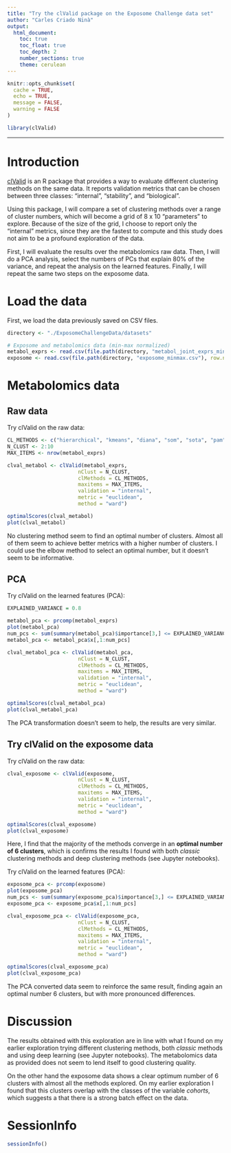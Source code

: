 ```yaml
---
title: "Try the clValid package on the Exposome Challenge data set"
author: "Carles Criado Ninà"
output:
  html_document: 
    toc: true
    toc_float: true
    toc_depth: 2
    number_sections: true
    theme: cerulean
---
```


<style>
  <!-- To have nice indentation in toc_float. Copied from:
  https://github.com/rstudio/rmarkdown/issues/1909 -->
  .tocify-header {
    text-indent: initial;
  }
  .tocify-subheader > .tocify-item {
    text-indent: initial;
    padding-left: 2em;
  }
</style>

```r
knitr::opts_chunk$set(
  cache = TRUE,
  echo = TRUE,
  message = FALSE,
  warning = FALSE
)
```

```r
library(clValid)
```

***

# Introduction

[clValid](https://www.rdocumentation.org/packages/clValid/versions/0.7/topics/clValid)
is an R package
that provides a way to evaluate different clustering methods
on the same data.
It reports validation metrics
that can be chosen between three classes:
"internal", "stability", and "biological".

Using this package,
I will compare a set of clustering methods
over a range of cluster numbers,
which will become a grid of 8 x 10 "parameters" to explore.
Because of the size of the grid,
I choose to report only the "internal" metrics,
since they are the fastest to compute
and this study does not aim to be a profound exploration of the data.

First, I will evaluate the results over the metabolomics raw data.
Then, I will do a PCA analysis,
select the numbers of PCs that explain 80% of the variance,
and repeat the analysis on the learned features.
Finally, I will repeat the same two steps on the exposome data.


# Load the data

First, we load the data previously saved on CSV files.

```r
directory <- "./ExposomeChallengeData/datasets"

# Exposome and metabolomics data (min-max normalized)
metabol_exprs <- read.csv(file.path(directory, "metabol_joint_exprs_minmax.csv"), row.names = 1)
exposome <- read.csv(file.path(directory, "exposome_minmax.csv"), row.names = 1)
```


# Metabolomics data

## Raw data

Try clValid on the raw data:

```r
CL_METHODS <- c("hierarchical", "kmeans", "diana", "som", "sota", "pam", "clara", "agnes")
N_CLUST <- 2:10
MAX_ITEMS <- nrow(metabol_exprs)

clval_metabol <- clValid(metabol_exprs,
                       nClust = N_CLUST,
                       clMethods = CL_METHODS,
                       maxitems = MAX_ITEMS,
                       validation = "internal",
                       metric = "euclidean",
                       method = "ward")

optimalScores(clval_metabol)
plot(clval_metabol)
```

No clustering method seem to find an optimal number of clusters.
Almost all of them seem to achieve better metrics
with a higher number of clusters.
I could use the elbow method to select an optimal number,
but it doesn't seem to be informative.


## PCA

Try clValid on the learned features (PCA):

```r
EXPLAINED_VARIANCE = 0.8

metabol_pca <- prcomp(metabol_exprs)
plot(metabol_pca)
num_pcs <- sum(summary(metabol_pca)$importance[3,] <= EXPLAINED_VARIANCE)
metabol_pca <- metabol_pca$x[,1:num_pcs]

clval_metabol_pca <- clValid(metabol_pca,
                       nClust = N_CLUST,
                       clMethods = CL_METHODS,
                       maxitems = MAX_ITEMS,
                       validation = "internal",
                       metric = "euclidean",
                       method = "ward")

optimalScores(clval_metabol_pca)
plot(clval_metabol_pca)
```

The PCA transformation doesn't seem to help,
the results are very similar.


## Try clValid on the exposome data

Try clValid on the raw data:

```r
clval_exposome <- clValid(exposome,
                       nClust = N_CLUST,
                       clMethods = CL_METHODS,
                       maxitems = MAX_ITEMS,
                       validation = "internal",
                       metric = "euclidean",
                       method = "ward")

optimalScores(clval_exposome)
plot(clval_exposome)
```

Here, I find that the majority of the methods
converge in an **optimal number of 6 clusters**,
which is confirms the results I found
with both *classic* clustering methods
and deep clustering methods (see Jupyter notebooks).


Try clValid on the learned features (PCA):

```r
exposome_pca <- prcomp(exposome)
plot(exposome_pca)
num_pcs <- sum(summary(exposome_pca)$importance[3,] <= EXPLAINED_VARIANCE)
exposome_pca <- exposome_pca$x[,1:num_pcs]

clval_exposome_pca <- clValid(exposome_pca,
                       nClust = N_CLUST,
                       clMethods = CL_METHODS,
                       maxitems = MAX_ITEMS,
                       validation = "internal",
                       metric = "euclidean",
                       method = "ward")

optimalScores(clval_exposome_pca)
plot(clval_exposome_pca)
```

The PCA converted data seem to reinforce the same result,
finding again an optimal number 6 clusters,
but with more pronounced differences.


# Discussion

The results obtained with this exploration
are in line with what I found on my earlier exploration
trying different clustering methods,
both *classic* methods and using deep learning
(see Jupyter notebooks).
The metabolomics data as provided
does not seem to lend itself to good clustering quality.

On the other hand the exposome data
shows a clear optimum number of 6 clusters
with almost all the methods explored.
On my earlier exploration
I found that this clusters overlap with the classes of the variable *cohorts*,
which suggests a that there is a strong batch effect on the data.



# SessionInfo

```r
sessionInfo()
```